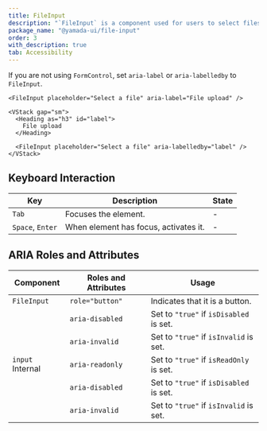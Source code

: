 ```yaml
---
title: FileInput
description: "`FileInput` is a component used for users to select files."
package_name: "@yamada-ui/file-input"
order: 3
with_description: true
tab: Accessibility
---
```


If you are not using `FormControl`, set `aria-label` or `aria-labelledby` to `FileInput`.

```tsx live=false
<FileInput placeholder="Select a file" aria-label="File upload" />
```

```tsx live=false
<VStack gap="sm">
  <Heading as="h3" id="label">
    File upload
  </Heading>

  <FileInput placeholder="Select a file" aria-labelledby="label" />
</VStack>
```

## Keyboard Interaction

| Key              | Description                           | State |
| ---------------- | ------------------------------------- | ----- |
| `Tab`            | Focuses the element.                  | -     |
| `Space`, `Enter` | When element has focus, activates it. | -     |

## ARIA Roles and Attributes

| Component                   | Roles and Attributes | Usage                                   |
| --------------------------- | -------------------- | --------------------------------------- |
| `FileInput`                 | `role="button"`      | Indicates that it is a button.          |
|                             | `aria-disabled`      | Set to `"true"` if `isDisabled` is set. |
|                             | `aria-invalid`       | Set to `"true"` if `isInvalid` is set.  |
| `input` <Tag>Internal</Tag> | `aria-readonly`      | Set to `"true"` if `isReadOnly` is set. |
|                             | `aria-disabled`      | Set to `"true"` if `isDisabled` is set. |
|                             | `aria-invalid`       | Set to `"true"` if `isInvalid` is set.  |
